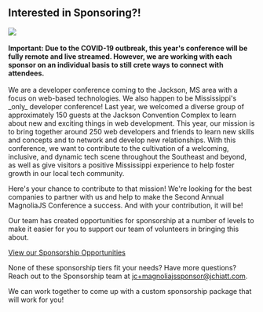 
<Card>

## Interested in Sponsoring?!

<img src={sponsorImage} />
<br /><br />
<strong>Important: Due to the COVID-19 outbreak, this year's conference will be fully remote and live streamed. However, we are working with each sponsor on an individual basis to still crete ways to connect with attendees.</strong>
<br /><br />
We are a developer conference coming to the Jackson, MS area with a focus on web-based technologies. We also happen to be Mississippi's _only_ developer conference!
Last year, we welcomed a diverse group of approximately 150 guests at the Jackson Convention Complex to learn about new and exciting things in web development. 
This year, our mission is to bring together around 250 web developers and friends to learn new skills and concepts
and to network and develop new relationships. With this conference, we want to contribute to the cultivation of a welcoming, inclusive,
and dynamic tech scene throughout the Southeast and beyond, as well as give visitors a positive Mississippi experience to help foster growth in our local tech community.

Here's your chance to contribute to that mission! We're looking for the best companies to partner with us and help to make the
Second Annual MagnoliaJS Conference a success. And with your contribution, it will be!

Our team has created opportunities for sponsorship at a number of levels to make it easier for you to support our team of volunteers
in bringing this about.

<a href="https://docs.google.com/document/d/1-MKfIURaDaqohd_Kgcl87WchxuBCwG8wSIo7132vHNo/edit?usp=sharing" target="_blank" rel="noopener noreferrer">View our Sponsorship Opportunities</a>

None of these sponsorship tiers fit your needs? Have more questions? Reach out to the Sponsorship team at <a href="mailto:jc+magnoliajssponsor@jchiatt.com">jc+magnoliajssponsor@jchiatt.com</a>.

We can work together to come up with a custom sponsorship package that will work for you!

</Card>

